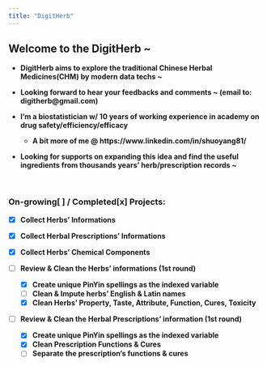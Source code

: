 ```yaml
---
title: "DigitHerb"
---
```


## **Welcome to the DigitHerb ~**

- **DigitHerb aims to explore the traditional Chinese Herbal Medicines(CHM) by modern data techs ~**

- **Looking forward to hear your feedbacks and comments ~ (email to: digitherb@gmail.com)**

- **I'm a biostatistician w/ 10 years of working experience in academy on drug safety/efficiency/efficacy**

  - **A bit more of me @ https://www.linkedin.com/in/shuoyang81/**

- **Looking for supports on expanding this idea and find the useful ingredients from thousands years' herb/prescription records ~**

<br>

### **On-growing[ ] / Completed[x] Projects:**

- [x] **Collect Herbs' Informations**
- [x] **Collect Herbal Prescriptions' Informations**
- [x] **Collect Herbs' Chemical Components**

- [ ] **Review & Clean the Herbs' informations (1st round)**
  - [x] **Create unique PinYin spellings as the indexed variable**
  - [ ] **Clean & Impute herbs' English & Latin names**
  - [x] **Clean Herbs' Property, Taste, Attribute, Function, Cures, Toxicity**

- [ ] **Review & Clean the Herbal Prescriptions' information (1st round)**
  - [x] **Create unique PinYin spellings as the indexed variable**
  - [x] **Clean Prescription Functions & Cures**
  - [ ] **Separate the prescription's functions & cures**

- [ ] **Collect, Clean & Visualize CHM Theories.**
- [ ] **Build Mathematical/Statistical Models to Prescriptions Data.**